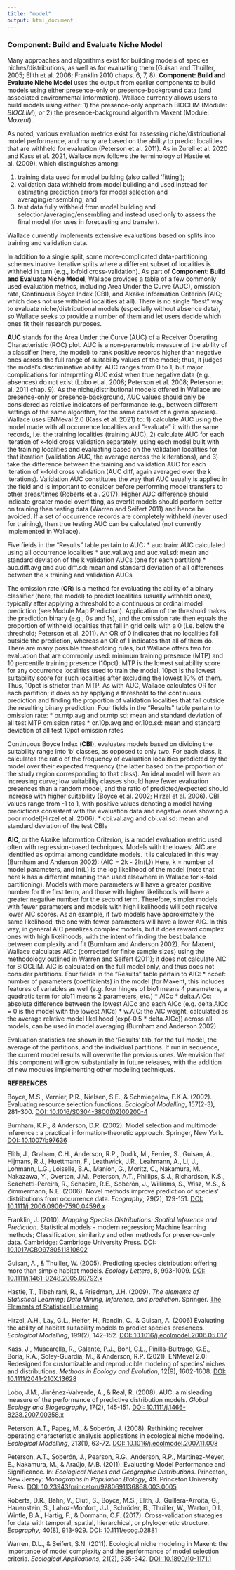 ---
title: "model"
output: html_document
---

### **Component: Build and Evaluate Niche Model**

Many approaches and algorithms exist for building models of species niches/distributions, as well as for evaluating them (Guisan and Thuiller, 2005; Elith et al. 2006; Franklin 2010 chaps. 6, 7, 8). **Component: Build and Evaluate Niche Model** uses the output from earlier components to build models using either presence-only or presence-background data (and associated environmental information). Wallace currently allows users to build models using either: 1) the presence-only approach BIOCLIM (Module: *BIOCLIM*), or 2) the presence-background algorithm Maxent (Module: *Maxent*).  

As noted, various evaluation metrics exist for assessing niche/distributional model performance, and many are based on the ability to predict localities that are withheld for evaluation (Peterson et al. 2011). As in Zurell et al. 2020 and Kass et al. 2021, Wallace now follows the terminology of Hastie et al. (2009), which distinguishes among:  

1. training data used for model building (also called ‘fitting’);  
2. validation data withheld from model building and used instead for estimating prediction errors for model selection and averaging/ensembling; and  
3. test data fully withheld from model building and selection/averaging/ensembling and instead used only to assess the final model (for uses in forecasting and transfer).  

Wallace currently implements extensive evaluations based on splits into training and validation data.  

In addition to a single split, some more-complicated data-partitioning schemes involve iterative splits where a different subset of localities is withheld in turn (e.g., k-fold cross-validation). As part of **Component: Build and Evaluate Niche Model**, Wallace provides a table of a few commonly used evaluation metrics, including Area Under the Curve (AUC), omission rate, Continuous Boyce Index (CBI), and Akaike Information Criterion (AIC; which does not use withheld localities at all). There is no single “best” way to evaluate niche/distributional models (especially without absence data), so Wallace seeks to provide a number of them and let users decide which ones fit their research purposes.  

**AUC** stands for the Area Under the Curve (AUC) of a Receiver Operating Characteristic (ROC) plot. AUC is a non-parametric measure of the ability of a classifier (here, the model) to rank positive records higher than negative ones across the full range of suitability values of the model; thus, it judges the model's discriminative ability. AUC ranges from 0 to 1, but major complications for interpreting AUC exist when true negative data (e.g., absences) do not exist (Lobo et al. 2008; Peterson et al. 2008; Peterson et al. 2011 chap. 9). As the niche/distributional models offered in Wallace are presence-only or presence-background, AUC values should only be considered as relative indicators of performance (e.g., between different settings of the same algorithm, for the same dataset of a given species). Wallace uses ENMeval 2.0 (Kass et al. 2021) to: 1) calculate AUC using the model made with all occurrence localities and “evaluate” it with the same records, i.e. the training localities (training AUC), 2) calculate AUC for each iteration of k-fold cross validation separately, using each model built with the training localities and evaluating based on the validation localities for that iteration (validation AUC, the average across the k iterations), and 3) take the difference between the training and validation AUC for each iteration of k-fold cross validation (AUC diff, again averaged over the k iterations). Validation AUC constitutes the way that AUC usually is applied in the field and is important to consider before performing model transfers to other areas/times (Roberts et al. 2017). Higher AUC difference should indicate greater model overfitting, as overfit models should perform better on training than testing data (Warren and Seifert 2011) and hence be avoided. If a set of occurrence records are completely withheld (never used for training), then true testing AUC can be calculated (not currently implemented in Wallace). 

Five fields in the “Results” table pertain to AUC:
* auc.train: AUC calculated using all occurrence localities
* auc.val.avg and auc.val.sd: mean and standard deviation of the k validation AUCs (one for each partition)
* auc.diff.avg and auc.diff.sd: mean and standard deviation of all differences between the k training and validation AUCs  

The omission rate (**OR**) is a method for evaluating the ability of a binary classifier (here, the model) to predict localities (usually withheld ones), typically after applying a threshold to a continuous or ordinal model prediction (see Module Map Prediction). Application of the threshold makes the prediction binary (e.g., 0s and 1s), and the omission rate then equals the proportion of withheld localities that fall in grid cells with a 0 (i.e. below the threshold; Peterson et al. 2011). An OR of 0 indicates that no localities fall outside the prediction, whereas an OR of 1 indicates that all of them do. There are many possible thresholding rules, but Wallace offers two for evaluation that are commonly used: minimum training presence (MTP) and 10 percentile training presence (10pct). MTP is the lowest suitability score for any occurrence localities used to train the model. 10pct is the lowest suitability score for such localities after excluding the lowest 10% of them. Thus, 10pct is stricter than MTP. As with AUC, Wallace calculates OR for each partition; it does so by applying a threshold to the continuous prediction and finding the proportion of validation localities that fall outside the resulting binary prediction. Four fields in the “Results” table pertain to omission rate:
* or.mtp.avg and or.mtp.sd: mean and standard deviation of all test MTP omission rates
* or.10p.avg and or.10p.sd: mean and standard deviation of all test 10pct omission rates  

Continuous Boyce Index (**CBI**), evaluates models based on dividing the suitability range into ‘b’ classes, as opposed to only two. For each class, it calculates the ratio of the frequency of evaluation localities predicted by the model over their expected frequency (the latter based on the proportion of the study region corresponding to that class). An ideal model will have an increasing curve; low suitability classes should have fewer evaluation presences than a random model, and the ratio of predicted/expected should increase with higher suitability (Boyce et al. 2002; Hirzel et al. 2006). 
CBI values range from -1 to 1, with positive values denoting a model having predictions consistent with the evaluation data and negative ones showing a poor model(Hirzel et al. 2006).
* cbi.val.avg and cbi.val.sd: mean and standard deviation of the test CBIs
 
**AIC**, or the Akaike Information Criterion, is a model evaluation metric used often with regression-based techniques. Models with the lowest AIC are identified as optimal among candidate models. It is calculated in this way (Burnham and Anderson 2002):
\(AIC = 2k - 2ln(L)\)
Here, k = number of model parameters, and ln(L) is the log likelihood of the model (note that here k has a different meaning than used elsewhere in Wallace for k-fold partitioning). Models with more parameters will have a greater positive number for the first term, and those with higher likelihoods will have a greater negative number for the second term. Therefore, simpler models with fewer parameters and models with high likelihoods will both receive lower AIC scores. As an example, if two models have approximately the same likelihood, the one with fewer parameters will have a lower AIC. In this way, in general AIC penalizes complex models, but it does reward complex ones with high likelihoods, with the intent of finding the best balance between complexity and fit (Burnham and Anderson 2002). For Maxent, Wallace calculates AICc (corrected for finite sample sizes) using the methodology outlined in Warren and Seifert (2011); it does not calculate AIC for BIOCLIM. AIC is calculated on the full model only, and thus does not consider partitions. Four fields in the “Results” table pertain to AIC:
* ncoef: number of parameters (coefficients) in the model (for Maxent, this includes features of variables as well (e.g. four hinges of bio1 means 4 parameters, a quadratic term for bio11 means 2 parameters, etc.)
* AICc
* delta.AICc: absolute difference between the lowest AICc and each AICc (e.g. delta.AICc = 0 is the model with the lowest AICc)
* w.AIC: the AIC weight, calculated as the average relative model likelihood (exp(-0.5 * delta.AICc)) across all models, can be used in model averaging (Burnham and Anderson 2002)

Evaluation statistics are shown in the ‘Results’ tab, for the full model, the average of the partitions, and the individual partitions. If run in sequence, the current model results will overwrite the previous ones. We envision that this component will grow substantially in future releases, with the addition of new modules implementing other modeling techniques.

**REFERENCES**

Boyce, M.S., Vernier, P.R., Nielsen, S.E., & Schmiegelow, F.K.A. (2002). Evaluating resource selection functions. *Ecological Modelling*, 157(2-3), 281–300. <a href="https://doi.org/10.1016/S0304-3800(02)00200-4" target="_blank">DOI: 10.1016/S0304-3800(02)00200-4</a>

Burnham, K.P., & Anderson, D.R. (2002). Model selection and multimodel inference : a practical information-theoretic approach. Springer, New York. <a href="https://doi.org/10.1007/b97636" target="_blank">DOI: 10.1007/b97636</a> 

Elith, J., Graham, C.H., Anderson, R.P., Dudík, M., Ferrier, S., Guisan, A., Hijmans, R.J., Huettmann, F., Leathwick, J.R., Leahmann, A., Li, J., Lohmann, L.G., Loiselle, B.A., Manion, G., Moritz, C., Nakamura, M., Nakazawa, Y., Overton, J.M., Peterson, A.T., Phillips, S.J., Richardson, K.S., Scachetti-Pereira, R., Schapire, R.E., Soberón, J., Williams, S., Wisz, M.S., & Zimmermann, N.E. (2006). Novel methods improve prediction of species' distributions from occurrence data. *Ecography*, 29(2), 129-151. <a href="https://doi.org/10.1111/j.2006.0906-7590.04596.x" target="_blank">DOI: 10.1111/j.2006.0906-7590.04596.x</a> 

Franklin, J. (2010). *Mapping Species Distributions: Spatial Inference and Prediction*. Statistical models - modern regression; Machine learning methods; Classification, similarity and other methods for presence-only data. Cambridge: Cambridge University Press. <a href="https://doi.org/10.1017/CBO9780511810602" target="_blank">DOI: 10.1017/CBO9780511810602</a> 

Guisan, A., & Thuiller, W. (2005). Predicting species distribution: offering more than simple habitat models. *Ecology Letters*, 8, 993-1009. <a href="https://doi.org/10.1111/j.1461-0248.2005.00792.x" target="_blank">DOI: 10.1111/j.1461-0248.2005.00792.x</a> 

Hastie, T., Tibshirani, R., & Friedman, J.H. (2009). *The elements of Statistical Learning: Data Mining, Inference, and prediction*. Springer. <a href="https://link.springer.com/book/10.1007/978-0-387-84858-7" target="_blank">The Elements of Statistical Learning</a>

Hirzel, A.H., Lay, G.L., Helfer, H., Randin, C., & Guisan, A. (2006) Evaluating the ability of habitat suitability models to predict species presences. *Ecological Modelling*, 199(2), 142–152. <a href="https://doi.org/10.1016/j.ecolmodel.2006.05.017" target="_blank">DOI: 10.1016/j.ecolmodel.2006.05.017</a> 

Kass, J., Muscarella, R., Galante, P.J., Bohl, C.L., Pinilla-Buitrago, G.E., Boria, R.A., Soley-Guardia, M., & Anderson, R.P. (2021). ENMeval 2.0: Redesigned for customizable and reproducible modeling of species’ niches and distributions. *Methods in Ecology and Evolution*, 12(9), 1602-1608. <a href="https://doi.org/10.1111/2041-210X.13628" target="_blank">DOI: 10.1111/2041-210X.13628</a>

Lobo, J.M., Jiménez-Valverde, A., & Real, R. (2008). AUC: a misleading measure of the performance of predictive distribution models. *Global Ecology and Biogeography*, 17(2), 145-151. <a href="https://doi.org/10.1111/j.1466-8238.2007.00358.x" target="_blank">DOI: 10.1111/j.1466-8238.2007.00358.x</a> 

Peterson, A.T., Papeş, M., & Soberón, J. (2008). Rethinking receiver operating characteristic analysis applications in ecological niche modeling. *Ecological Modelling*, 213(1), 63-72. <a href="https://doi.org/10.1016/j.ecolmodel.2007.11.008" target="_blank">DOI: 10.1016/j.ecolmodel.2007.11.008</a> 

Peterson, A.T., Soberón, J., Pearson, R.G., Anderson, R.P., Martinez-Meyer, E., Nakamura, M., & Araújo, M.B. (2011). Evaluating Model Performance and Significance. In: *Ecological Niches and Geographic Distributions*. Princeton, New Jersey: *Monographs in Population Biology*, 49. Princeton University Press. <a href="https://doi.org/10.23943/princeton/9780691136868.003.0005" target="_blank">DOI: 10.23943/princeton/9780691136868.003.0005</a> 

Roberts, D.R., Bahn, V., Ciuti, S., Boyce, M.S., Elith, J., Guillera-Arroita, G., Hauenstein, S., Lahoz-Monfort, J.J., Schröder, B., Thuiller, W., Warton, D.I., Wintle, B.A., Hartig, F., & Dormann, C.F. (2017). Cross-validation strategies for data with temporal, spatial, hierarchical, or phylogenetic structure. *Ecography*, 40(8), 913-929. <a href="https://doi.org/10.1111/ecog.02881" target="_blank">DOI: 10.1111/ecog.02881</a> 

Warren, D.L., & Seifert, S.N. (2011). Ecological niche modeling in Maxent: the importance of model complexity and the performance of model selection criteria. *Ecological Applications*, 21(2), 335-342. <a href="https://doi.org/10.1890/10-1171.1" target="_blank">DOI: 10.1890/10-1171.1</a> 
